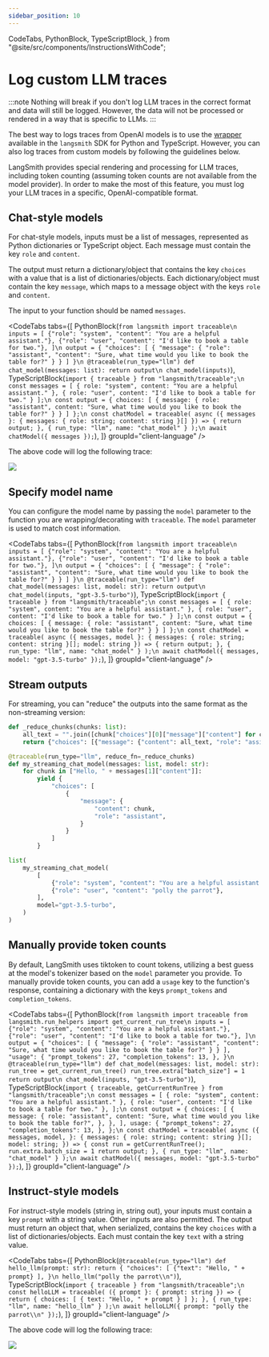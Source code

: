 ```yaml
---
sidebar_position: 10
---
```


  CodeTabs,
  PythonBlock,
  TypeScriptBlock,
} from "@site/src/components/InstructionsWithCode";

# Log custom LLM traces

:::note
Nothing will break if you don't log LLM traces in the correct format and data will still be logged. However, the data will not be processed or rendered in a way that is specific to LLMs.
:::

The best way to logs traces from OpenAI models is to use the [wrapper](./annotate_code#wrap-the-openai-client) available in the `langsmith` SDK for Python and TypeScript. However, you can also log traces from custom models by following the guidelines below.

LangSmith provides special rendering and processing for LLM traces, including token counting (assuming token counts are not available from the model provider).
In order to make the most of this feature, you must log your LLM traces in a specific, OpenAI-compatible format.

## Chat-style models

For chat-style models, inputs must be a list of messages, represented as Python dictionaries or TypeScript object. Each message must contain the key `role` and `content`.

The output must return a dictionary/object that contains the key `choices` with a value that is a list of dictionaries/objects. Each dictionary/object must contain the key `message`, which maps to a message object with the keys `role` and `content`.

The input to your function should be named `messages`.

<CodeTabs
  tabs={[
    PythonBlock(`from langsmith import traceable\n
inputs = [
    {"role": "system", "content": "You are a helpful assistant."},
    {"role": "user", "content": "I'd like to book a table for two."},
]\n
output = {
    "choices": [
        {
            "message": {
                "role": "assistant",
                "content": "Sure, what time would you like to book the table for?"
            }
        }
    ]
}\n
@traceable(run_type="llm")
def chat_model(messages: list):
    return output\n
chat_model(inputs)`),
    TypeScriptBlock(`import { traceable } from "langsmith/traceable";\n
const messages = [
  { role: "system", content: "You are a helpful assistant." },
  { role: "user", content: "I'd like to book a table for two." }
];\n
const output = {
  choices: [
    {
      message: {
        role: "assistant",
        content: "Sure, what time would you like to book the table for?"
      }
    }
  ]
};\n
const chatModel = traceable(
  async ({ messages }: { messages: { role: string; content: string }[] }) => {
    return output;
  },
  { run_type: "llm", name: "chat_model" }
);\n
await chatModel({ messages });`),
  ]}
  groupId="client-language"
/>

The above code will log the following trace:

![](../static/chat_model.png)

## Specify model name

You can configure the model name by passing the `model` parameter to the function you are wrapping/decorating with `traceable`. The `model` parameter is used to match cost information.

<CodeTabs
  tabs={[
    PythonBlock(`from langsmith import traceable\n
inputs = [
    {"role": "system", "content": "You are a helpful assistant."},
    {"role": "user", "content": "I'd like to book a table for two."},
]\n
output = {
    "choices": [
        {
            "message": {
                "role": "assistant",
                "content": "Sure, what time would you like to book the table for?"
            }
        }
    ]
}\n
@traceable(run_type="llm")
def chat_model(messages: list, model: str):
    return output\n
chat_model(inputs, "gpt-3.5-turbo")`),
    TypeScriptBlock(`import { traceable } from "langsmith/traceable";\n
const messages = [
  { role: "system", content: "You are a helpful assistant." },
  { role: "user", content: "I'd like to book a table for two." }
];\n
const output = {
  choices: [
    {
      message: {
        role: "assistant",
        content: "Sure, what time would you like to book the table for?"
      }
    }
  ]
};\n
const chatModel = traceable(
  async ({ messages, model }: { messages: { role: string; content: string }[]; model: string }) => {
    return output;
  },
  { run_type: "llm", name: "chat_model" }
);\n
await chatModel({ messages, model: "gpt-3.5-turbo" });`),
  ]}
  groupId="client-language"
/>

## Stream outputs

For streaming, you can "reduce" the outputs into the same format as the non-streaming version:

```python
def _reduce_chunks(chunks: list):
    all_text = "".join([chunk["choices"][0]["message"]["content"] for chunk in chunks])
    return {"choices": [{"message": {"content": all_text, "role": "assistant"}}]}

@traceable(run_type="llm", reduce_fn=_reduce_chunks)
def my_streaming_chat_model(messages: list, model: str):
    for chunk in ["Hello, " + messages[1]["content"]]:
        yield {
            "choices": [
                {
                    "message": {
                        "content": chunk,
                        "role": "assistant",
                    }
                }
            ]
        }

list(
    my_streaming_chat_model(
        [
            {"role": "system", "content": "You are a helpful assistant. Please greet the user."},
            {"role": "user", "content": "polly the parrot"},
        ],
        model="gpt-3.5-turbo",
    )
)
```

## Manually provide token counts

By default, LangSmith uses tiktoken to count tokens, utilizing a best guess at the model's tokenizer based on the `model` parameter you provide. To manually provide token counts, you can add a `usage` key to the function's response, containing a dictionary with the keys `prompt_tokens` and `completion_tokens`.

<CodeTabs
  tabs={[
    PythonBlock(`from langsmith import traceable
from langsmith.run_helpers import get_current_run_tree\n
inputs = [
    {"role": "system", "content": "You are a helpful assistant."},
    {"role": "user", "content": "I'd like to book a table for two."},
]\n
output = {
    "choices": [
        {
            "message": {
                "role": "assistant",
                "content": "Sure, what time would you like to book the table for?"
            }
        }
    ],
    "usage": {
        "prompt_tokens": 27,
        "completion_tokens": 13,
    },
}\n
@traceable(run_type="llm")
def chat_model(messages: list, model: str):
    run_tree = get_current_run_tree()
    run_tree.extra["batch_size"] = 1
    return output\n
chat_model(inputs, "gpt-3.5-turbo")`),
    TypeScriptBlock(`import { traceable, getCurrentRunTree } from "langsmith/traceable";\n
const messages = [
  { role: "system", content: "You are a helpful assistant." },
  { role: "user", content: "I'd like to book a table for two." },
];\n
const output = {
  choices: [
    {
      message: {
        role: "assistant",
        content: "Sure, what time would you like to book the table for?",
      },
    },
  ],
  usage: {
    "prompt_tokens": 27,
    "completion_tokens": 13,
  },
};\n
const chatModel = traceable(
  async ({
    messages,
    model,
  }: {
    messages: { role: string; content: string }[];
    model: string;
  }) => {
    const run = getCurrentRunTree();
    run.extra.batch_size = 1
    return output;
  },
  { run_type: "llm", name: "chat_model" }
);\n
await chatModel({ messages, model: "gpt-3.5-turbo" });`),
  ]}
  groupId="client-language"
/>

## Instruct-style models

For instruct-style models (string in, string out), your inputs must contain a key `prompt` with a string value. Other inputs are also permitted. The output must return an object that, when serialized, contains the key `choices` with a list of dictionaries/objects. Each must contain the key `text` with a string value.

<CodeTabs
  tabs={[
    PythonBlock(`@traceable(run_type="llm")
def hello_llm(prompt: str):
    return {
        "choices": [
            {"text": "Hello, " + prompt}
        ],
    }\n
hello_llm("polly the parrot\\n")`),
    TypeScriptBlock(`import { traceable } from "langsmith/traceable";\n
const helloLLM = traceable(
  ({ prompt }: { prompt: string }) => {
    return {
      choices: [
        { text: "Hello, " + prompt }
      ]
    };
  },
  { run_type: "llm", name: "hello_llm" }
);\n
await helloLLM({ prompt: "polly the parrot\\n" });`),
  ]}
  groupId="client-language"
/>

The above code will log the following trace:

![](../static/hello_llm.png)
